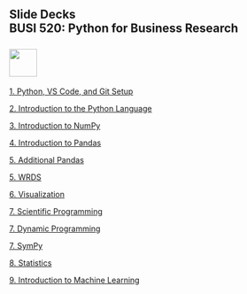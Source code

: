 ## Slide Decks<br>BUSI 520: Python for Business Research<br><br>![](RiceBusiness-transparent-logo-sm.png){height="50"}<br>


[1. Python, VS Code, and Git Setup](00-setup.html){target="_blank"}

[2. Introduction to the Python Language](01-Introduction_to_Python.slides.html){target="_blank"}

[3. Introduction to NumPy](02-Introduction_to_NumPy.slides.html){target="_blank"}

[4. Introduction to Pandas](03-Introduction_to_Pandas.slides.html){target="_blank"}

[5. Additional Pandas](04-Additional_Pandas.slides.html){target="_blank"}

[5. WRDS](05-WRDS.slides.html){target="_blank"}

[6. Visualization](06-Visualization.slides.html){target="_blank"}

[7. Scientific Programming](07-Scientific_Programming.slides.html){target="_blank"}

[7. Dynamic Programming](08-Dynamic_Programming.slides.html){target="_blank"}

[7. SymPy](09-Sympy.slides.html){target="_blank"}

[8. Statistics](11-Statistics.slides.html){target="_blank"}

[9. Introduction to Machine Learning](12-ML1.slides.html){target="_blank"}
